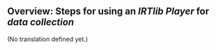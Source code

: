 ## Overview: Steps for using an *IRTlib Player* for *data collection*

(No translation defined yet.) 